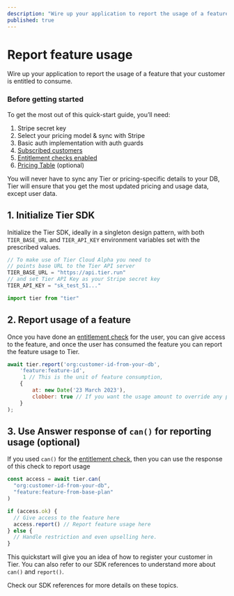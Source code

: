 ```yaml
---
description: "Wire up your application to report the usage of a feature that your customer is entitled to consume."
published: true
---
```


# Report feature usage

Wire up your application to report the usage of a feature that your customer is entitled to consume.

### Before getting started

To get the most out of this quick-start guide, you’ll need:

1. Stripe secret key
2. Select your pricing model & sync with Stripe
3. Basic auth implementation with auth guards
4. [Subscribed customers](/docs/quickstarts/initiate-subscription)
5. [Entitlement checks enabled](/docs/quickstarts/check-feature-access)
6. [Pricing Table](/docs/quickstarts/render-pricing-table) (optional)

<Banner>
You will never have to sync any Tier or pricing-specific details to your DB, Tier will ensure that you get the most updated pricing and usage data, except user data.

</Banner>

## 1. Initialize Tier SDK

Initialize the Tier SDK, ideally in a singleton design pattern, with both `TIER_BASE_URL` and `TIER_API_KEY` environment variables set with the prescribed values.

```js
// To make use of Tier Cloud Alpha you need to
// points base URL to the Tier API server
TIER_BASE_URL = "https://api.tier.run"
// and set Tier API Key as your Stripe secret key
TIER_API_KEY = "sk_test_51..."
```

<CodeGroup title="Initialize Tier">

```js
import tier from "tier"
```

</CodeGroup>

## 2. Report usage of a feature

Once you have done an [entitlement check](/quickstarts/check-feature-access) for the user, you can give access to the feature, and once the user has consumed the feature you can report the feature usage to Tier.

<CodeGroup title="Report usage of a feature">

```js
await tier.report('org:customer-id-from-your-db',
	'feature:feature-id',
	 1 // This is the unit of feature consumption,
	{
		at: new Date('23 March 2023'),
		clobber: true // If you want the usage amount to override any previously reported usage of the feature for the current phase
	}
);
```

</CodeGroup>

## 3. Use Answer response of `can()` for reporting usage (optional)

If you used `can()` for the [entitlement check](/quickstarts/check-feature-access), then you can use the response of this check to report usage

<CodeGroup title="Report usage using response of `can()`">

```js
const access = await tier.can(
  "org:customer-id-from-your-db",
  "feature:feature-from-base-plan"
)

if (access.ok) {
  // Give access to the feature here
  access.report() // Report feature usage here
} else {
  // Handle restriction and even upselling here.
}
```

</CodeGroup>

This quickstart will give you an idea of how to register your customer in Tier. You can also refer to our SDK references to understand more about `can()` and `report()`.

<Banner>
Check our SDK references for more details on these topics.

</Banner>

